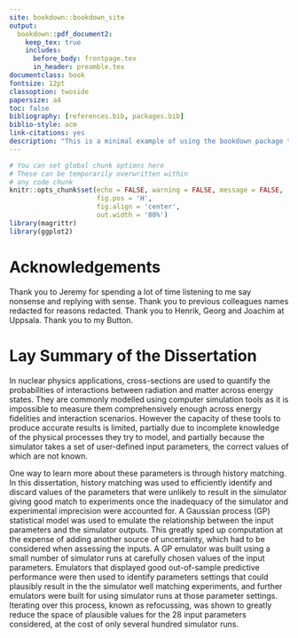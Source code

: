```yaml
--- 
site: bookdown::bookdown_site
output:
  bookdown::pdf_document2:
    keep_tex: true
    includes:
      before_body: frontpage.tex
      in_header: preamble.tex
documentclass: book
fontsize: 12pt
classoption: twoside
papersize: a4
toc: false
bibliography: [references.bib, packages.bib]
biblio-style: acm
link-citations: yes
description: "This is a minimal example of using the bookdown package to write a book. The output format for this example is bookdown::gitbook."
---
```


```r
# You can set global chunk options here
# These can be temporarily overwritten within
# any code chunk
knitr::opts_chunk$set(echo = FALSE, warning = FALSE, message = FALSE,
                      fig.pos = 'H',
                      fig.align = 'center',
                      out.width = '80%')
library(magrittr)
library(ggplot2)
```


# Acknowledgements {-}

Thank you to Jeremy for spending a lot of time listening to me say nonsense and replying with sense. Thank you to previous colleagues names redacted for reasons redacted. Thank you to Henrik, Georg and Joachim at Uppsala. Thank you to my Button.

# Lay Summary of the Dissertation {-}

In nuclear physics applications, cross-sections are used to quantify the probabilities of interactions between radiation and matter across energy states. They are commonly modelled using computer simulation tools as it is impossible to measure them comprehensively enough across energy fidelities and interaction scenarios. However the capacity of these tools to produce accurate results is limited, partially due to incomplete knowledge of the physical processes they try to model, and partially because the simulator takes a set of user-defined input parameters, the correct values of which are not known. 

One way to learn more about these parameters is through history matching. In this dissertation, history matching was used to efficiently identify and discard values of the parameters that were unlikely to result in the simulator giving good match to experiments once the inadequacy of the simulator and experimental imprecision were accounted for. A Gaussian process (GP) statistical model was used to emulate the relationship between the input parameters and the simulator outputs. This greatly sped up computation at the expense of adding another source of uncertainty, which had to be considered when assessing the inputs. A GP emulator was built using a small number of simulator runs at carefully chosen values of the input parameters. Emulators that displayed good out-of-sample predictive performance were then used to identify parameters settings that could plausibly result in the the simulator well matching experiments, and further emulators were built for using simulator runs at those parameter settings. Iterating over this process, known as refocussing, was shown to greatly reduce the space of plausible values for the 28 input parameters considered, at the cost of only several hundred simulator runs. 


\tableofcontents

\fancyhead{}
\fancyfoot{}
\pagestyle{fancy}
\fancyhead[RO,LE]{\thepage}
\fancyhead[LO,RE]{\rightmark}

\newcommand{\studentcomment}[1]{\todo[inline, backgroundcolor=blue!30]{\textsc{Student:} #1}}
\newcommand{\DSWcomment}[1]{\todo[inline, backgroundcolor=green!30]{\textsc{DSW:} #1}}
\newcommand{\supcomment}[1]{\todo[inline, backgroundcolor=red!30]{\textsc{Supervisor:} #1}}


\mainmatter

